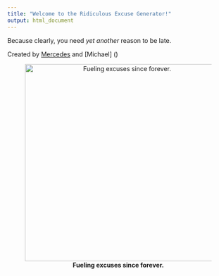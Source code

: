 ```yaml
---
title: "Welcome to the Ridiculous Excuse Generator!"
output: html_document
---
```


Because clearly, you need *yet another* reason to be late.

Created by [Mercedes](https://github.com/MercedesVargas499) and [Michael] ()

::: {style="text-align:center;"}
![ **Fueling excuses since forever.**](https://t4.ftcdn.net/jpg/08/53/79/01/360_F_853790134_ErFOCkIiRiaAijQZfdRnds2zgADiNDNn.jpg){width="448"}
:::
